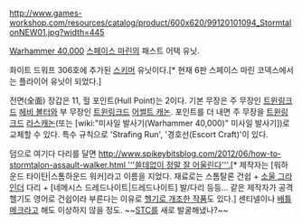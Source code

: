 {{{+1 '''Stormtalon Gunship'''}}}

http://www.games-workshop.com/resources/catalog/product/600x620/99120101094_StormtalonNEW01.jpg?width=445

[[Warhammer 40,000]] [[스페이스 마린]]의 패스트 어택 유닛.

화이트 드워프 306호에 추가된 [[스키머]] 유닛이다.[* 현재 6판 스페이스 마린 코덱스에서는 플라이어 유닛이 되었다.]

전면(全面) 장갑은 11, 헐 포인트(Hull Point)는 2이다. 기본 무장은 주 무장인 [[트윈링크드]] [[헤비 볼터]]와 부 무장인 [[트윈링크드]] [[어썰트 캐논]]. 포인트를 더 내면 주 무장을 [[트윈링크드]] [[라스캐논]](또는 [wiki:"미사일 발사기(Warhammer 40,000)" 미사일 발사기])로 교체할 수 있다. 특수 규칙으로 'Strafing Run', '경호선(Escort Craft)'이 있다.

덤으로 여기다 다리를 달면 [[http://www.spikeybitsblog.com/2012/06/how-to-stormtalon-assault-walker.html '''쓸데없이 정말 잘 어울린다'''.]][* 제작자는 [워하운드 타이탄|스톰하운드 워커]라고 이름을 지었다. 재료로는 스톰탈론 건쉽 + [[소울 그라인더]] 다리 + [네메시스 드레드나이트|드레드나이트] 발/다리 등등... 같은 제작자가 공격 헬기도 영어로 건쉽이라 부른다는 이유로 [https://www.youtube.com/watch?v=2GbKT0Phvq0 헬기로 개조한 작품]도 있다.] 센티넬이나 [[배틀메크]]라고 해도 이상하지 않을 정도. ~~[[STC]]를 새로 발굴해냈나?~~ 
